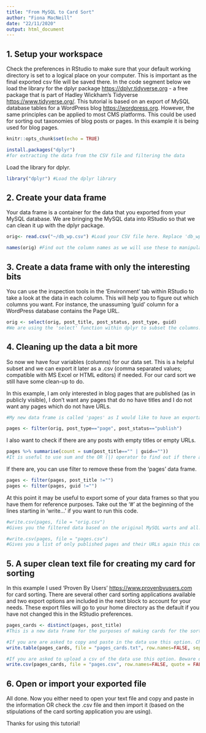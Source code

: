 ```yaml
---
title: "From MySQL to Card Sort"
author: "Fiona MacNeill"
date: "22/11/2020"
output: html_document
---
```


## 1. Setup your workspace

Check the preferences in RStudio to make sure that your default working directory is set to a logical place on your computer. This is important as the final exported csv file will be saved there. In the code segment below we load the library for the dplyr package <https://dplyr.tidyverse.org> - a free package that is part of Hadley Wickham's Tidyverse <https://www.tidyverse.org/>. This tutorial is based on an export of MySQL database tables for a WordPress blog <https://wordpress.org>. However, the same principles can be applied to most CMS platforms. This could be used for sorting out taxonomies of blog posts or pages. In this example it is being used for blog pages.

```r

knitr::opts_chunk$set(echo = TRUE)

install.packages("dplyr") 
#for extracting the data from the CSV file and filtering the data

```

Load the library for dplyr.

```r

library("dplyr") #Load the dplyr library

```


## 2. Create your data frame

Your data frame is a container for the data that you exported from your MySQL database. We are bringing the MySQL data into RStudio so that we can clean it up with the dplyr package.

```r

orig<- read.csv("~/db_wp.csv") #Load your CSV file here. Replace 'db_wp.csv' with your own filename.

names(orig) #Find out the column names as we will use these to manipulate the data

```
## 3. Create a data frame with only the interesting bits

You can use the inspection tools in the 'Environment' tab within RStudio to take a look at the data in each column. This will help you to figure out which columns you want. For instance, the unassuming 'guid' column for a WordPress database contains the Page URL.

```r

orig <- select(orig, post_title, post_status, post_type, guid) 
#We are using the 'select' function within dplyr to subset the columns.

```

## 4. Cleaning up the data a bit more

So now we have four variables (columns) for our data set. This is a helpful subset and we can export it later as a .csv (comma separated values; compatible with MS Excel or HTML editors) if needed. For our card sort we still have some clean-up to do.

In this example, I am only interested in blog pages that are published (as in publicly visible), I don't want any pages that do no have titles and I do not want any pages which do not have URLs.

```r

#My new data frame is called 'pages' as I would like to have an exportable list of pages with their URLs.

pages <- filter(orig, post_type=="page", post_status=="publish")

```

I also want to check if there are any posts with empty titles or empty URLs.

```r

pages %>% summarise(count = sum(post_title=="" | guid=="")) 
#It is useful to use sum and the OR (|) operator to find out if there are any pages without titles or URLs (the 'guid' column)

```
If there are, you can use filter to remove these from the 'pages' data frame.

```r

pages <- filter(pages, post_title !="")
pages <- filter(pages, guid !="")

```

At this point it may be useful to export some of your data frames so that you have them for reference purposes. Take out the '#' at the beginning of the lines starting in 'write...' if you want to run this code.

```r
#write.csv(pages, file = "orig.csv") 
#Gives you the filtered data based on the original MySQL warts and all. Could be useful for finding duplicate pages and posts, including dead links.

#write.csv(pages, file = "pages.csv") 
#Gives you a list of only published pages and their URLs again this could be helpful for finding duplicate pages.

```

## 5. A super clean text file for creating my card for sorting

In this example I used 'Proven By Users' <https://www.provenbyusers.com> for card sorting. There are several other card sorting applications available and two export options are included in the next block to account for your needs. These export files will go to your home directory as the default if you have not changed this in the RStudio preferences.

```r

pages_cards <- distinct(pages, post_title) 
#This is a new data frame for the purposes of making cards for the sort only. The 'distinct' function removes any duplicate pages from the list.

#If you are are asked to copy and paste in the data use this option. Check your home folder/directory on your computer if you cannot find the export.
write.table(pages_cards, file = "pages_cards.txt", row.names=FALSE, sep="\t", quote = FALSE)

#If you are asked to upload a csv of the data use this option. Beware of page titles featuring commas with this method!
write.csv(pages_cards, file = "pages.csv", row.names=FALSE, quote = FALSE)

```

## 6. Open or import your exported file

All done. Now you either need to open your text file and copy and paste in the information OR check the .csv file and then import it (based on the stipulations of the card sorting application you are using).

Thanks for using this tutorial!